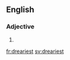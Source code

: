 ==English==

===Adjective===
{{head|en|adjective superlative form}}

# {{en-superlative of|dreary}}

[[fr:dreariest]]
[[sv:dreariest]]